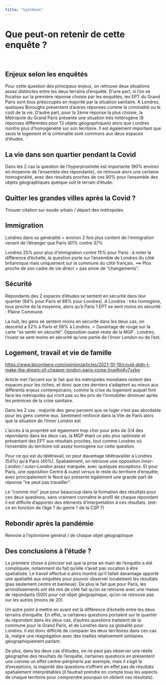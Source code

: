 ```yaml
---
title: "Synthèse"
---
```


# Que peut-on retenir de cette enquête ? {.tabset}

<br>

## Enjeux selon les enquêtés

::: {align="justify"}
Pour cette question des principaux enjeux, on retrouve deux situations assez distinctes entre les deux terrains d'enquête. D'une part, si l'on se focalise sur la première réponse choisie par les enquêtés, les EPT du Grand Paris sont tous préoccupés en majorité par la situation sanitaire. A Londres, quelques Boroughs présentent d'autres réponses comme la criminalité ou le coût de la vie. D'autre part, pour la 2ème réponse la plus choisie, la Métropole du Grand Paris présente une situation très hétérogène (8 réponses différentes pour 13 objets géographiques) alors que Londres montre plus d'homogénéité sur son territoire. Il est également important que seuls le logement et la criminalité sont communs aux deux espaces d'études.
:::

## La vie dans son quartier pendant la Covid

::: {align="justify"}
Dans les 2 cas la question de l'hyperproximité est importante (90% environ en moyenne de l'ensemble des répondants), on retrouve alors une certaine homogonéité, avec des résultats proches de ces 90% pour l'ensemble des objets géographiques quelque soit le terrain d'étude.
:::

## Quitter les grandes villes après la Covid ?

::: {align="justify"}
Trouver citation sur exode urbain / départ des métropoles
:::

## Immigration 

::: {align="justify"}
Londres dans sa généralité = environ 2 fois plus content de l'immigration venant de l'étranger que Paris (61% contre 37%

Londres 25% pour plus d'immigration contre 15% pour Paris : à noter la différence d'échelle, la question porte sur l'ensemble de Londres du côté britannique mais uniquement sur la commune du côté français. ==\> Plus proche de son cadre de vie direct = pas envie de "changements".
:::

## Sécurité

::: {align="justify"}
Répondants des 2 espaces d'études se sentent en sécurité dans leur quartier (84% pour Paris et 88% pour Londres). A Londres : très homogène, tous proche de la moyenne, alors qu'à Paris 1 EPT se sent moins en sécurité : Plaine Commune.

La nuit, les gens se sentent moins en sécurité dans les deux cas, on descend a 52% à Paris et 58% à Londres. = Davantage de rouge sur la carte "se sentir en sécurité". Opposition ouest-reste de la MGP . Londres, l'ouest se sent moins en sécurité qu'une partie de l'*Inner London* ou de l'est.
:::

## Logement, travail et vie de famille

::: {align="justify"}
<https://www.bloomberg.com/opinion/articles/2021-10-19/covid-didn-t-make-the-dream-of-cheaper-london-paris-come-true#xj4y7vzkg>

Article met l'accent sur le fait que les métropoles mondiales restent des espaces pour les riches, et donc que ces derniers s'adaptent au mieux aux différents enjeux contemporains, comme la crise du logement auquel font face les métropoles qui n'ont pas vu les prix de l'immobilier diminuer après les prémices de la crise sanitaire.

Dans les 2 cas : majorité des gens pensent que se loger n'est pas abordable pour les gens comme eux. Sentiment renforcé dans la Vile de Paris alors que la situation de l'*Inner London* est

L'accès à la propriété est également trop cher pour près de 3/4 des répondants dans les deux cas, la MGP étant un pêu plus optimiste et présentant des EPT aux résultats proches, tout comme Londres où l'ensemble du territoire est assez homogène sur cette question.

Pour ce qui est du télétravail, on peut davantage télétravailler à Londres (54%) qu'à Paris (40%). Spatialement, on retrouve une opposition *inner-London / outer-London* assez marquée, avec quelques exceptions. Et pour Paris, une opposition Centre & ouest *versus* le reste du territoire d'enquête, avec principalement le Nord qui présente également une grande part de réponse "ne peut pas travailler".

Le "comme moi" joue pour beaucoup dans la formation des résultats pour ces deux questions, sans vraiment connaître le profil de chaque répondant il est difficile d'apporter des éléments d'interprétation à ces résultats. (est-ce en fonction de l'âge ? du genre ? de la CSP ?)
:::

## Rebondir après la pandémie

::: {align="justify"}
Renvoie à l'optimisme général / de chaque objet géographique
:::

## Des conclusions à l'étude ?

::: {align="justify"}
La première chose à préciser est que la prise en main de l'enquête a été compliquée, notamment du fait qu'elle n'avait pas vocation à être spatialisée. Le travail effectué a alors montré qu'il fallait davantage apporté une spatialité aux enquêtes pour pouvoir observer localement les résultats (pas seulement centre et banlieue). De plus le fait que pour Paris, les arrondissements ont été mis de côté fait qu'on se retrouve avec une masse de répondants (500) pour cet objet géographique, qu'on ne retrouve pas sur les autres (moins de 20).

Un autre point à mettre en avant est la différence d'échelle entre les deux terrains d'enquête. En effet, si certaines questions portaient sur le quartier du répondant dans les deux cas, d'autres questions traitaient de la commune pour le Grand Paris, et de Londres dans sa globalité pour Londres. Il est donc difficile de comparer les deux territoires dans ces cas là, malgré une réagrégation avec des mailles relativement similaires géographiquement parlant.

De plus, dans les deux cas d'études, on ne peut pas observer une réelle géographie des résultats de l'enquête, certaines questions en présentent une comme un effet centre-périphérie par exemple, mais il s'agit là d'exceptions, la majorité des questions n'offrent en effet pas de résultats spatialement interprétables (il faudrait prendre en compte tous les aspects de chaque territoire pour comprendre pourquoi on obtient ces résultats).
:::
